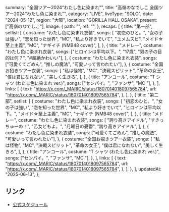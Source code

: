   summary: "全国ツアー2024“わたし色に染まれ”",
  title: "高嶺のなでしこ 全国ツアー2024“わたし色に染まれ”",
  category: "LIVE",
  liveType: "SOLO",
  date: "2024-05-12",
  region: "大阪",
  location: "GORILLA HALL OSAKA",
  present: ["高嶺のなでしこ"],
  image: {
    path: "",
    ref: "",
  },
  recaps: [
    {
      title: "第一部",
      setlist: [
        {
          costume: "わたし色に染まれ衣装",
          songs: [
            "初恋のひと。",
            "女の子は強い",
            "恋を知った世界",
            "MC",
            "私より好きでいて",
            "ユメムスビ",
            "メイド☆至上主義",
            "MC",
            "ナギイチ (NMB48 cover)",
          ],
        },
        {
          title: "メドレー",
          costume: "わたし色に染まれ衣装",
          songs: ["ヒロインは平均以下。", "17歳", "男の子の目的は何？", "#超絶かわいい"],
        },
        {
          costume: "わたし色に染まれ衣装",
          songs: ["可愛くてごめん", "推しの魔法", "可愛いって言われたい"],
        },
        {
          costume: "全国お招きツアー衣装",
          songs: [
            "私は怪物",
            "MC",
            "決戦スピリット",
            "革命の女王",
            "僕は君になれない",
            "美しく生きろ",
          ],
        },
        {
          title: "アンコール",
          costume: "T シャツ (わたし色に染まれ ver.)",
          songs: ["センパイ。", "ファンサ", "MC  "],
        },
      ],
      links: [
        {
          text: "https://x.com/_MARIC/status/1807014018097565784",
          url: "https://x.com/_MARIC/status/1807014018097565784",
        },
      ],
    },
    {
      title: "第二部",
      setlist: [
        {
          costume: "わたし色に染まれ衣装",
          songs: [
            "初恋のひと。",
            "女の子は強い",
            "恋を知った世界",
            "MC",
            "私より好きでいて",
            "ヒロインは平均以下。",
            "メイド☆至上主義",
            "MC",
            "ナギイチ (NMB48 cover)",
          ],
        },
        {
          title: "メドレー",
          costume: "わたし色に染まれ衣装",
          songs: [
            "誇り高きアイドル",
            "すきっちゅーの！",
            "乙女どもよ。",
            "月曜日の憂鬱",
            "誇り高きアイドル",
          ],
        },
        {
          costume: "わたし色に染まれ衣装",
          songs: ["可愛くてごめん", "推しの魔法", "可愛いって言われたい"],
        },
        {
          costume: "全国お招きツアー衣装",
          songs: [
            "私は怪物",
            "MC",
            "決戦スピリット",
            "革命の女王",
            "僕は君になれない",
            "美しく生きろ",
          ],
        },
        {
          title: "アンコール",
          costume: "T シャツ (わたし色に染まれ ver.)",
          songs: ["センパイ。", "ファンサ", "MC  "],
        },
      ],
      links: [
        {
          text: "https://x.com/_MARIC/status/1807014018097565784",
          url: "https://x.com/_MARIC/status/1807014018097565784",
        },
      ],
    },
  ],
  updatedAt: "2025-06-13",
};

## リンク

- [公式スケジュール](https://takanenonadeshiko.jp/?p=1883)
